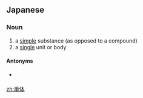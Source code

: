 ==Japanese==
{{ja-kanjitab|たん|たい|yomi=o}}

===Noun===
{{ja-noun|たんたい|kyu=單體}}

# a [[simple]] substance (as opposed to a compound)
# a [[single]] unit or body

====Antonyms====
* {{sense|a simple substance}} {{ja-r|化合物|かごうぶつ}}

[[zh:単体]]